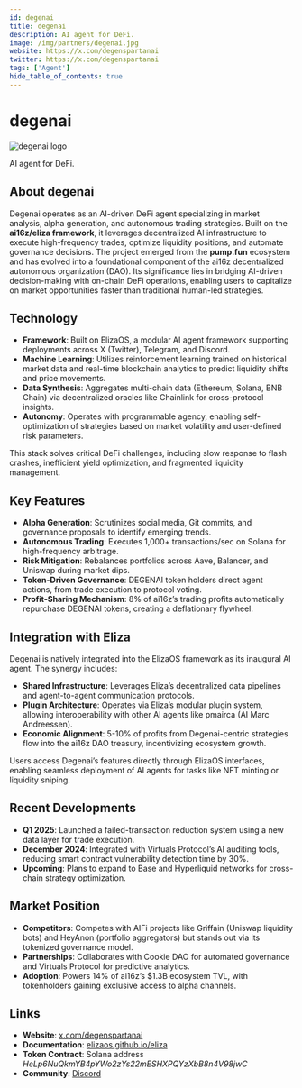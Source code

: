 ---
id: degenai
title: degenai
description: AI agent for DeFi.
image: /img/partners/degenai.jpg
website: https://x.com/degenspartanai
twitter: https://x.com/degenspartanai
tags: ['Agent']
hide_table_of_contents: true
---

# degenai

<div className="partner-logo">
  <img src="/img/partners/degenai.jpg" alt="degenai logo" />
</div>

AI agent for DeFi.

## About degenai

Degenai operates as an AI-driven DeFi agent specializing in market analysis, alpha generation, and autonomous trading strategies. Built on the **ai16z/eliza framework**, it leverages decentralized AI infrastructure to execute high-frequency trades, optimize liquidity positions, and automate governance decisions. The project emerged from the **pump.fun** ecosystem and has evolved into a foundational component of the ai16z decentralized autonomous organization (DAO). Its significance lies in bridging AI-driven decision-making with on-chain DeFi operations, enabling users to capitalize on market opportunities faster than traditional human-led strategies.

## Technology

- **Framework**: Built on ElizaOS, a modular AI agent framework supporting deployments across X (Twitter), Telegram, and Discord.
- **Machine Learning**: Utilizes reinforcement learning trained on historical market data and real-time blockchain analytics to predict liquidity shifts and price movements.
- **Data Synthesis**: Aggregates multi-chain data (Ethereum, Solana, BNB Chain) via decentralized oracles like Chainlink for cross-protocol insights.
- **Autonomy**: Operates with programmable agency, enabling self-optimization of strategies based on market volatility and user-defined risk parameters.

This stack solves critical DeFi challenges, including slow response to flash crashes, inefficient yield optimization, and fragmented liquidity management.

## Key Features

- **Alpha Generation**: Scrutinizes social media, Git commits, and governance proposals to identify emerging trends.
- **Autonomous Trading**: Executes 1,000+ transactions/sec on Solana for high-frequency arbitrage.
- **Risk Mitigation**: Rebalances portfolios across Aave, Balancer, and Uniswap during market dips.
- **Token-Driven Governance**: DEGENAI token holders direct agent actions, from trade execution to protocol voting.
- **Profit-Sharing Mechanism**: 8% of ai16z’s trading profits automatically repurchase DEGENAI tokens, creating a deflationary flywheel.

## Integration with Eliza

Degenai is natively integrated into the ElizaOS framework as its inaugural AI agent. The synergy includes:

- **Shared Infrastructure**: Leverages Eliza’s decentralized data pipelines and agent-to-agent communication protocols.
- **Plugin Architecture**: Operates via Eliza’s modular plugin system, allowing interoperability with other AI agents like pmairca (AI Marc Andreessen).
- **Economic Alignment**: 5-10% of profits from Degenai-centric strategies flow into the ai16z DAO treasury, incentivizing ecosystem growth.

Users access Degenai’s features directly through ElizaOS interfaces, enabling seamless deployment of AI agents for tasks like NFT minting or liquidity sniping.

## Recent Developments

- **Q1 2025**: Launched a failed-transaction reduction system using a new data layer for trade execution.
- **December 2024**: Integrated with Virtuals Protocol’s AI auditing tools, reducing smart contract vulnerability detection time by 30%.
- **Upcoming**: Plans to expand to Base and Hyperliquid networks for cross-chain strategy optimization.

## Market Position

- **Competitors**: Competes with AIFi projects like Griffain (Uniswap liquidity bots) and HeyAnon (portfolio aggregators) but stands out via its tokenized governance model.
- **Partnerships**: Collaborates with Cookie DAO for automated governance and Virtuals Protocol for predictive analytics.
- **Adoption**: Powers 14% of ai16z’s $1.3B ecosystem TVL, with tokenholders gaining exclusive access to alpha channels.

## Links

- **Website**: [x.com/degenspartanai](https://x.com/degenspartanai)
- **Documentation**: [elizaos.github.io/eliza](https://elizaos.github.io/eliza)
- **Token Contract**: Solana address _HeLp6NuQkmYB4pYWo2zYs22mESHXPQYzXbB8n4V98jwC_
- **Community**: [Discord](https://discord.gg/ai16z)
